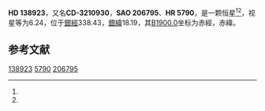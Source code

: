 {{Starbox begin
| name = HD 138923
}}
{{Starbox observe
| epoch = [[J2000.0|J2000.0]]
| constell = {{星座名待查}}<ref name=SIMBAD>{{cite web
 | url=http://simbad.u-strasbg.fr/simbad/sim-id?Ident=HR+5790
 | title=Pulsating variable Star
 | publisher=Centre de Données astronomiques de Strasbourg
 | work=SIMBAD
 | accessdate=2012-07-13
 | archive-date=2016-03-16
 | archive-url=https://web.archive.org/web/20160316231921/http://simbad.u-strasbg.fr/simbad/sim-id?Ident=HR+5790
 }}</ref><ref name=DATA>{{cite web
 | url=http://vizier.u-strasbg.fr/viz-bin/VizieR-5?-out.add=.&-source=5050&-corr=PK=HR&-out.max=9999&HR=5790
 | title=VizieR Detailed Page
 | accessdate=2012-07-13
 | archive-date=2016-03-05
 | archive-url=https://web.archive.org/web/20160305024012/http://vizier.u-strasbg.fr/viz-bin/VizieR-5?-out.add=.&-source=5050&-corr=PK=HR&-out.max=9999&HR=5790
 }}</ref>
| 星官 = 
| ra = {{RA|15|36|11.4}}<ref name=SIMBAD /><ref name=DATA />
| dec = {{DEC|-33|5|34}}<ref name=SIMBAD /><ref name=DATA />
| appmag_v = 6.24<ref name=SIMBAD /><ref name=DATA />
}}
{{Starbox character
| class = B8V<ref name=SIMBAD /><ref name=DATA />
| b-v = <ref name=SIMBAD /><ref name=DATA />
| u-b = <ref name=SIMBAD /><ref name=DATA />
| r-i = <ref name=SIMBAD /><ref name=DATA />
| variable = 
}}
{{Starbox astrometry
| radial_v = 
| prop_mo_ra = -4
| parallax = 
| p_error = 
}}
{{Starbox catalog
| names =CD-3210930，[[SAO星表|SAO]] 206795，[[HD星表|HD]] 138923，[[HR星表|HR]] 5790}}
{{Starbox reference |Simbad=HR+5790}}
{{Starbox end}}

'''HD 138923'''，又名'''CD-3210930'''，'''SAO 206795'''、'''HR 5790'''，是一颗恒星<ref name=SIMBAD /><ref name=DATA />，视星等为6.24，位于[[銀道座標系|銀經]]338.43，[[銀道座標系|銀緯]]18.19，其[[B1900.0|B1900.0]]坐标为赤經{{RA|15|29|54.8}}，赤緯{{DEC|-32|18.19|33}}。

== 参考文献 ==
{{reflist}}

{{star-stub}}

[[Category:HD和HDE天體|138923]]
[[Category:HR天體|5790]]
[[Category:SAO天體|206795]]
